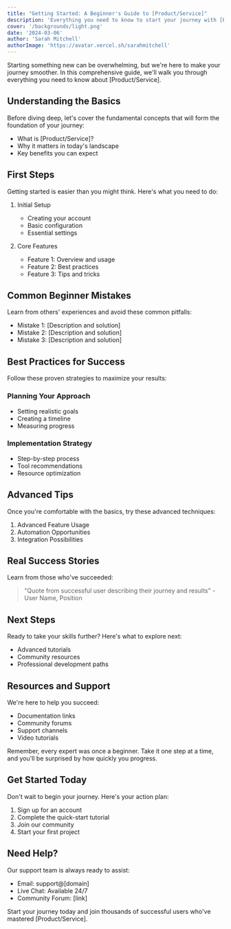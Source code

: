 ```yaml
---
title: "Getting Started: A Beginner's Guide to [Product/Service]"
description: 'Everything you need to know to start your journey with [Product/Service] - from basic concepts to your first success.'
cover: '/backgrounds/light.png'
date: '2024-03-06'
author: 'Sarah Mitchell'
authorImage: 'https://avatar.vercel.sh/sarahmitchell'
---
```


Starting something new can be overwhelming, but we're here to make your journey smoother. In this comprehensive guide, we'll walk you through everything you need to know about [Product/Service].

## Understanding the Basics

Before diving deep, let's cover the fundamental concepts that will form the foundation of your journey:

- What is [Product/Service]?
- Why it matters in today's landscape
- Key benefits you can expect

## First Steps

Getting started is easier than you might think. Here's what you need to do:

1. Initial Setup

   - Creating your account
   - Basic configuration
   - Essential settings

2. Core Features
   - Feature 1: Overview and usage
   - Feature 2: Best practices
   - Feature 3: Tips and tricks

## Common Beginner Mistakes

Learn from others' experiences and avoid these common pitfalls:

- Mistake 1: [Description and solution]
- Mistake 2: [Description and solution]
- Mistake 3: [Description and solution]

## Best Practices for Success

Follow these proven strategies to maximize your results:

### Planning Your Approach

- Setting realistic goals
- Creating a timeline
- Measuring progress

### Implementation Strategy

- Step-by-step process
- Tool recommendations
- Resource optimization

## Advanced Tips

Once you're comfortable with the basics, try these advanced techniques:

1. Advanced Feature Usage
2. Automation Opportunities
3. Integration Possibilities

## Real Success Stories

Learn from those who've succeeded:

> "Quote from successful user describing their journey and results" - User Name, Position

## Next Steps

Ready to take your skills further? Here's what to explore next:

- Advanced tutorials
- Community resources
- Professional development paths

## Resources and Support

We're here to help you succeed:

- Documentation links
- Community forums
- Support channels
- Video tutorials

Remember, every expert was once a beginner. Take it one step at a time, and you'll be surprised by how quickly you progress.

## Get Started Today

Don't wait to begin your journey. Here's your action plan:

1. Sign up for an account
2. Complete the quick-start tutorial
3. Join our community
4. Start your first project

## Need Help?

Our support team is always ready to assist:

- Email: support@[domain]
- Live Chat: Available 24/7
- Community Forum: [link]

Start your journey today and join thousands of successful users who've mastered [Product/Service].
